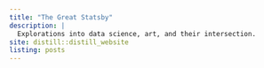 ```yaml
---
title: "The Great Statsby"
description: |
  Explorations into data science, art, and their intersection.
site: distill::distill_website
listing: posts
---
```

